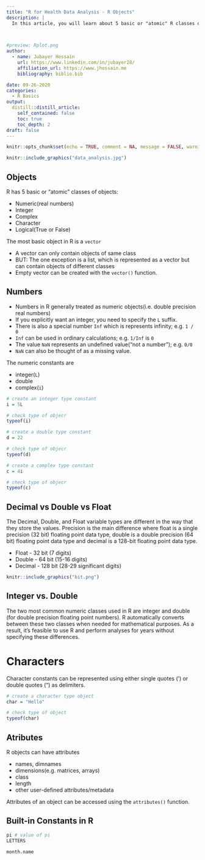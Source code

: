 ```yaml
---
title: "R for Health Data Analysis - R Objects"
description: |
  In this article, you will learn about 5 basic or "atomic" R classes of objects. Such as Numeric(real numbers), Integer, Complex, Character and Logical(True or False)


  
#preview: Rplot.png
author:
  - name: Jubayer Hossain
    url: https://www.linkedin.com/in/jubayer28/
    affiliation_url: https://www.jhossain.me
    bibliography: biblio.bib

date: 09-26-2020
categories:
  - R Basics
output:
  distill::distill_article:
    self_contained: false
    toc: true 
    toc_depth: 2
draft: false
---
```


```r
knitr::opts_chunk$set(echo = TRUE, comment = NA, message = FALSE, warning = FALSE)
```

```r
knitr::include_graphics("data_analysis.jpg")
```

## Objects 
R has 5 basic or "atomic" classes of objects:

* Numeric(real numbers)
* Integer 
* Complex 
* Character 
* Logical(True or False)

The most basic object in R is a `vector`

* A vector can only contain objects of same class
* BUT: The one exception is a list, which is represented as a vector but can contain objects of different classes 
* Empty vector can be created with the `vector()` function.

## Numbers 
* Numbers in R generally treated as numeric objects(i.e. double precision real numbers)
* If you explicitly want an integer, you need to specify the `L` suffix.
* There is also a special number `Inf` which is represents infinity; e.g. `1 / 0`
* `Inf` can be used in ordinary calculations; e.g. `1/Inf` is `0`
* The value `NaN` represents an undefined value("not a number"); e.g. `0/0` 
* `NaN` can also be thought of as a missing value. 

The numeric constants are 

- integer(`L`)
- double
- complex(`i`) 

```r
# create an integer type constant 
i = 5L 
```
```r
# check type of objecr
typeof(i)
```

```r
# create a double type constant 
d = 22
```
```r
# check type of objecr
typeof(d)
```
```r
# create a complex type constant 
c = 4i 
```

```r
# check type of objecr
typeof(c)
```

## Decimal vs Double vs Float
The Decimal, Double, and Float variable types are different in the way that they store the values. Precision is the main difference where float is a single precision (32 bit) floating point data type, double is a double precision (64 bit) floating point data type and decimal is a 128-bit floating point data type.

* Float - 32 bit (7 digits)
* Double - 64 bit (15-16 digits)
* Decimal - 128 bit (28-29 significant digits)

```r
knitr::include_graphics("bit.png")
```

## Integer vs. Double
The two most common numeric classes used in R are integer and double (for double precision floating point numbers). R automatically converts between these two classes when needed for mathematical purposes. As a result, it’s feasible to use R and perform analyses for years without specifying these differences.

# Characters 

Character constants can be represented using either single quotes (') or double quotes (") as delimiters.

```r
# create a character type object 
char = "Hello"
```
```r
# check type of object 
typeof(char)
```

## Atributes 
R objects can have attributes 

* names, dimnames 
* dimensions(e.g. matrices, arrays)
* class 
* length 
* other user-defined attributes/metadata

Attributes of an object can be accessed using the `attributes()` function.

## Built-in Constants in R 

```r
pi # value of pi 
LETTERS
```

```r
month.name 
```



